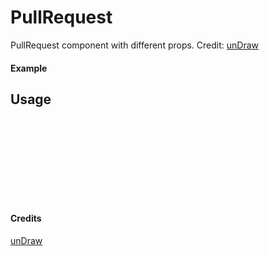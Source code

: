 
<Meta of={PullRequest} title="unDraw/PullRequest" />

# PullRequest

PullRequest component with different props.
Credit: [unDraw](https://undraw.co/illustrations)

#### Example

<Canvas of={PullRequest.Primary} />

## Usage

```ts
import { PullRequest } from "yadl-ui";

const Example = () => {
  return (
      <PullRequest />
  );
};

export default Example;
```

#### Credits
[unDraw](https://undraw.co/illustrations)
